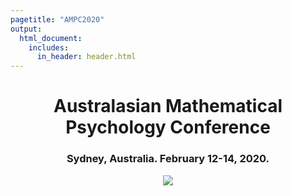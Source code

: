 ```yaml
---
pagetitle: "AMPC2020"
output:
  html_document:
    includes:
      in_header: header.html    
---
```


<h1 align="center">Australasian Mathematical Psychology Conference</h1>
<h3 align="center">Sydney, Australia. February 12-14, 2020.</h3>
<p align="center">![](./sydney.gif)</p>

